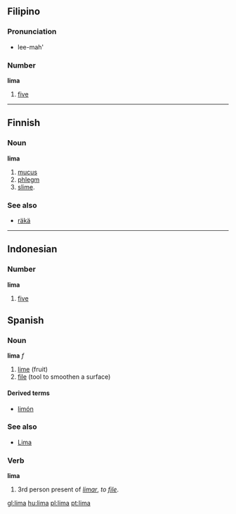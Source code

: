 ==Filipino==
===Pronunciation===
*lee-mah'

===Number===
'''lima'''
#[[five]]

----
==Finnish==
===Noun===
'''lima'''

#[[mucus]]
#[[phlegm]]
#[[slime]].

===See also===
*[[räkä]]

----
==Indonesian==
===Number===
'''lima'''
#[[five]]

==Spanish==
===Noun===
'''lima''' ''f''

# [[lime]] (fruit)
# [[file]] (tool to smoothen a surface)

====Derived terms====
*[[limón]]

===See also===
*[[Lima]]

===Verb===
'''lima'''

# 3rd person present of ''[[limar]]'', ''to [[file]]''.

[[gl:lima]]
[[hu:lima]]
[[pl:lima]]
[[pt:lima]]